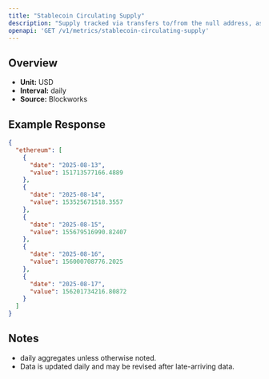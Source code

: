 ```yaml
---
title: "Stablecoin Circulating Supply"
description: "Supply tracked via transfers to/from the null address, as well as distinct issuance and redemption events for supported stablecoins. Circulating supply remove supply held in bridges, token treasuries, and known mint/burn addresses."
openapi: 'GET /v1/metrics/stablecoin-circulating-supply'
---
```


## Overview

- **Unit:** USD
- **Interval:** daily
- **Source:** Blockworks

## Example Response

```json
{
  "ethereum": [
    {
      "date": "2025-08-13",
      "value": 151713577166.4889
    },
    {
      "date": "2025-08-14",
      "value": 153525671518.3557
    },
    {
      "date": "2025-08-15",
      "value": 155679516990.82407
    },
    {
      "date": "2025-08-16",
      "value": 156000708776.2025
    },
    {
      "date": "2025-08-17",
      "value": 156201734216.80872
    }
  ]
}
```

## Notes
- daily aggregates unless otherwise noted.
- Data is updated daily and may be revised after late-arriving data.

